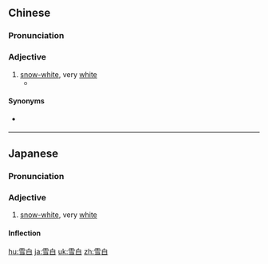 ==Chinese==
{{zh-forms}}

===Pronunciation===
{{zh-pron
|m=雪bái
|c=syut3 baak6
|h=pfs=siet-pha̍k
|mn=qz:soat-pia̍k/xm,zz:soat-pe̍k/qz:serh-pe̍h/xm:seh-pe̍h/zz:seh-pe̍eh
|cat=a
}}

===Adjective===
{{zh-adj}}

# [[snow-white]], very [[white]]
#* {{zh-x|雪白 明月 照 在 大地|The bright moon '''white as snow''' illuminates the earth|ref={{w2|zh|伍佰}}, {{lang|zh|挪威的森林}}}}

====Synonyms====
* {{sense|very white}} {{qualifier|Cantonese}} {{zh-l|白雪雪}}

----

==Japanese==
{{ja-kanjitab|せつ|k1=せっ|はく|k2=ぱく|yomi=o}}

===Pronunciation===
{{ja-pron|せっぱく|y=o|dev=4}}

===Adjective===
{{ja-adj|せっぱく|infl=na}}

# [[snow-white]], very [[white]]

====Inflection====
{{ja-na|せっぱく}}

[[hu:雪白]]
[[ja:雪白]]
[[uk:雪白]]
[[zh:雪白]]